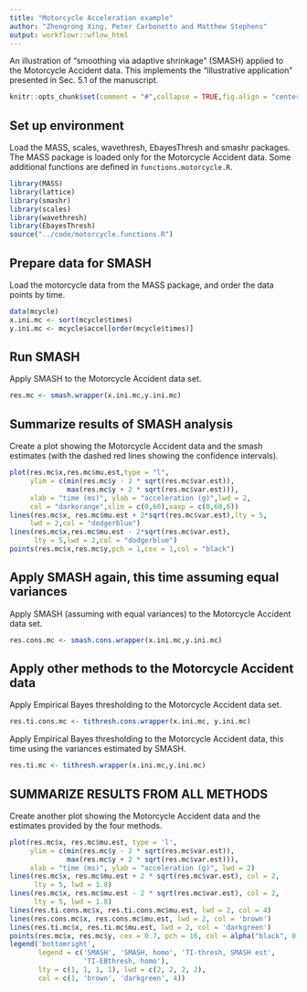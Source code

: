 ```yaml
---
title: "Motorcycle Acceleration example"
author: "Zhengrong Xing, Peter Carbonetto and Matthew Stephens"
output: workflowr::wflow_html
---
```


An illustration of "smoothing via adaptive shrinkage" (SMASH) applied to the
Motorcycle Accident data. This implements the "illustrative application"
presented in Sec. 5.1 of the manuscript.

```r
knitr::opts_chunk$set(comment = "#",collapse = TRUE,fig.align = "center")
```

Set up environment
------------------

Load the MASS, scales, wavethresh, EbayesThresh and smashr
packages. The MASS package is loaded only for the Motorcycle
Accident data. Some additional functions are defined in
`functions.motorcycle.R`.

```r
library(MASS)
library(lattice)
library(smashr)
library(scales)
library(wavethresh)
library(EbayesThresh)
source("../code/motorcycle.functions.R")
```

Prepare data for SMASH
----------------------

Load the motorcycle data from the MASS package, and order the data
points by time.

```r
data(mcycle)
x.ini.mc <- sort(mcycle$times)
y.ini.mc <- mcycle$accel[order(mcycle$times)]
```

Run SMASH
---------

Apply SMASH to the Motorcycle Accident data set.

```r
res.mc <- smash.wrapper(x.ini.mc,y.ini.mc)
```

Summarize results of SMASH analysis
-----------------------------------

Create a plot showing the Motorcycle Accident data and the smash
estimates (with the dashed red lines showing the confidence
intervals).

```r
plot(res.mc$x,res.mc$mu.est,type = "l",
     ylim = c(min(res.mc$y - 2 * sqrt(res.mc$var.est)),
              max(res.mc$y + 2 * sqrt(res.mc$var.est))),
     xlab = "time (ms)", ylab = "acceleration (g)",lwd = 2,
	 col = "darkorange",xlim = c(0,60),xaxp = c(0,60,6))
lines(res.mc$x, res.mc$mu.est + 2*sqrt(res.mc$var.est),lty = 5,
	 lwd = 2,col = "dodgerblue")
lines(res.mc$x,res.mc$mu.est - 2*sqrt(res.mc$var.est),
      lty = 5,lwd = 2,col = "dodgerblue")
points(res.mc$x,res.mc$y,pch = 1,cex = 1,col = "black")
```

Apply SMASH again, this time assuming equal variances
-----------------------------------------------------

Apply SMASH (assuming with equal variances) to the Motorcycle Accident
data set.

```r
res.cons.mc <- smash.cons.wrapper(x.ini.mc,y.ini.mc)
```

Apply other methods to the Motorcycle Accident data
---------------------------------------------------

Apply Empirical Bayes thresholding to the Motorcycle Accident data set.

```r
res.ti.cons.mc <- tithresh.cons.wrapper(x.ini.mc, y.ini.mc)
```

Apply Empirical Bayes thresholding to the Motorcycle Accident data,
this time using the variances estimated by SMASH.

```r
res.ti.mc <- tithresh.wrapper(x.ini.mc,y.ini.mc)
```

SUMMARIZE RESULTS FROM ALL METHODS
----------------------------------

Create another plot showing the Motorcycle Accident data and the
estimates provided by the four methods.

```r
plot(res.mc$x, res.mc$mu.est, type = 'l',
     ylim = c(min(res.mc$y - 2 * sqrt(res.mc$var.est)),
              max(res.mc$y + 2 * sqrt(res.mc$var.est))),
     xlab = "time (ms)", ylab = "acceleration (g)", lwd = 2)
lines(res.mc$x, res.mc$mu.est + 2 * sqrt(res.mc$var.est), col = 2,
      lty = 5, lwd = 1.8)
lines(res.mc$x, res.mc$mu.est - 2 * sqrt(res.mc$var.est), col = 2,
      lty = 5, lwd = 1.8)
lines(res.ti.cons.mc$x, res.ti.cons.mc$mu.est, lwd = 2, col = 4)
lines(res.cons.mc$x, res.cons.mc$mu.est, lwd = 2, col = 'brown')
lines(res.ti.mc$x, res.ti.mc$mu.est, lwd = 2, col = 'darkgreen')
points(res.mc$x, res.mc$y, cex = 0.7, pch = 16, col = alpha("black", 0.5))
legend('bottomright',
       legend = c('SMASH', 'SMASH, homo', 'TI-thresh, SMASH est',
                  'TI-EBthresh, homo'),
       lty = c(1, 1, 1, 1), lwd = c(2, 2, 2, 2),
       col = c(1, 'brown', 'darkgreen', 4))
```
